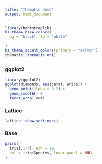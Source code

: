 ```yaml
---
title: "Thematic demo"
output: html_document
---
```


```r
library(bootstraplib)
bs_theme_base_colors(
  bg = "black", fg = "white"

)
bs_theme_accent_colors(primary = "salmon")
thematic::thematic_on()
```

## {.tabset .tabset-pills}

### ggplot2 

```r
library(ggplot2)
ggplot(diamonds, aes(carat, price)) +
  geom_point(alpha = 0.2) +
  geom_smooth() +
  facet_wrap(~cut)
```

### Lattice 

```r
lattice::show.settings()
```

### Base

```r
pairs(
  iris[,1:4], pch = 19, 
  col = iris$Species, lower.panel = NULL
)
```
